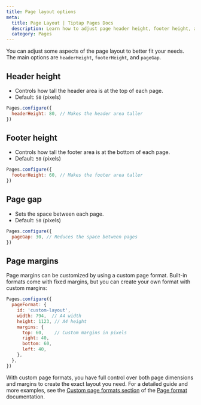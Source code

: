 ```yaml
---
title: Page layout options
meta:
  title: Page Layout | Tiptap Pages Docs
  description: Learn how to adjust page header height, footer height, and page gap in the Tiptap Pages extension.
  category: Pages
---
```



You can adjust some aspects of the page layout to better fit your needs. The main options are `headerHeight`, `footerHeight`, and `pageGap`.

## Header height
- Controls how tall the header area is at the top of each page.
- Default: `50` (pixels)

```js
Pages.configure({
  headerHeight: 80, // Makes the header area taller
})
```

## Footer height
- Controls how tall the footer area is at the bottom of each page.
- Default: `50` (pixels)

```js
Pages.configure({
  footerHeight: 60, // Makes the footer area taller
})
```

## Page gap
- Sets the space between each page.
- Default: `50` (pixels)

```js
Pages.configure({
  pageGap: 30, // Reduces the space between pages
})
```

## Page margins

Page margins can be customized by using a custom page format. Built-in formats come with fixed margins, but you can create your own format with custom margins:

```js
Pages.configure({
  pageFormat: {
    id: 'custom-layout',
    width: 794,  // A4 width
    height: 1123, // A4 height
    margins: {
      top: 60,    // Custom margins in pixels
      right: 40,
      bottom: 60,
      left: 40,
    },
  },
})
```

<Callout title="Flexibility" variant="info">
  With custom page formats, you have full control over both page dimensions and margins to create the exact layout you need. 
  For a detailed guide and more examples, see the <a href="/pages/core-concepts/page-format#custom-page-formats">Custom page formats section</a> of the <a href="/pages/core-concepts/page-format">Page format</a> documentation.
</Callout> 